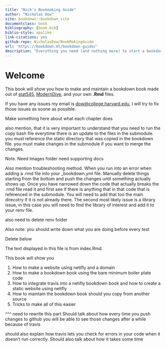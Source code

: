 ```yaml
--- 
title: "Nick's Bookmaking Guide"
author: "Nicholas Dow"
site: bookdown::bookdown_site
documentclass: book
bibliography: [book.bib]
biblio-style: apalike
link-citations: yes
github-repo: NicholasDow/BookMakingGuide
url: 'http\://bookdown.ml/bookdown-guide/'
description: "Everything you need (and nothing more) to start a bookdown book."
---
```


# Welcome {-}

This book will show you how to make and maintain a bookdown book made out of [stat545](https://stat545.com/), [ModernDive](https://moderndive.com/), and your own **.Rmd** files.


If you have any issues my email is [dow@college.harvard.edu](mailto:dow@college.harvar), I will try to fix those issues as soone as possible.

Make something here about what each chapter does

also mention, that it is very important to understand that you need to run the copy bash file everytime there is an update to the files in the submodule. you must reference the static directory that was copied in the bookdown file. you must make changes in the submodule if you want to merge the changes.

Note. Need Images folder
need supporting docs

Also mention troubleshooting method. When you run into an error when adding a .rmd file into your _bookdown.yml file. Manually delete things starting from the bottom and push the changes until something actually shows up. Once you have narrowed down the code that actually breaks the .rmd file read it and first see if there is anything that in that code that is referenced in the submodule. You will need to add that too the main direcotry if it is not already there. The second most likely issue is a library issue, in this case you will need to find the library of interest and add it to your renv file.


also need to delete renv folder

Also note: you should write down what you are doing before every test

Delete below

The text displayed in this file is from index.Rmd.

This book will show you

1. How to make a website using netifly and a domain
2. How to make a bookdown book using the bare minimum boiler plate code
3. How to integrate travis into a netifly bookdown book and how to create a static website using netifly
4. How to maintain the bookdown book should you copy from another source
5. Tricks to make all of this easier

^^^ need to rewrite this part
Should talk about how every time you push changes to github you will be able to see those changes after a while because of travis

should also explain how travis lets you check for errors in your code when it doesn't run correctly. Should also talk about how it takes some time


